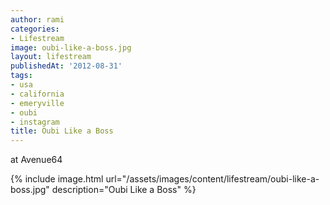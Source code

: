 ```yaml
---
author: rami
categories:
- Lifestream
image: oubi-like-a-boss.jpg
layout: lifestream
publishedAt: '2012-08-31'
tags:
- usa
- california
- emeryville
- oubi
- instagram
title: Oubi Like a Boss
---
```


at Avenue64

{% include image.html url="/assets/images/content/lifestream/oubi-like-a-boss.jpg" description="Oubi Like a Boss" %}